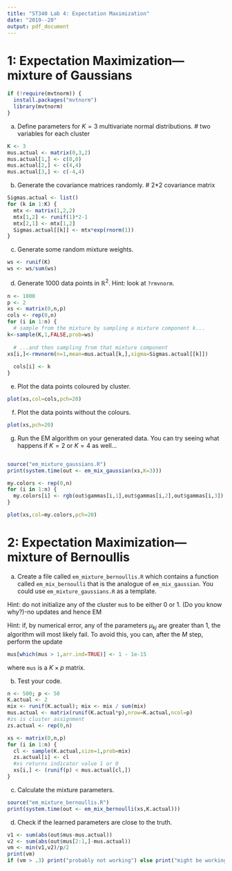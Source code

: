 ```yaml
---
title: "ST340 Lab 4: Expectation Maximization"
date: "2019--20"
output: pdf_document
---
```

# 1: Expectation Maximization---mixture of Gaussians

```r
if (!require(mvtnorm)) {
  install.packages("mvtnorm")
  library(mvtnorm)
}
```

(a) Define parameters for $K = 3$ multivariate normal distributions.
# two variables for each cluster
```r
K <- 3
mus.actual <- matrix(0,3,2)
mus.actual[1,] <- c(0,0)
mus.actual[2,] <- c(4,4)
mus.actual[3,] <- c(-4,4)
```

(b) Generate the covariance matrices randomly.
# 2*2 covariance matrix
```r
Sigmas.actual <- list()
for (k in 1:K) {
  mtx <- matrix(1,2,2)
  mtx[1,2] <- runif(1)*2-1
  mtx[2,1] <- mtx[1,2]
  Sigmas.actual[[k]] <- mtx*exp(rnorm(1))
}
```

(c) Generate some random mixture weights.
```r
ws <- runif(K)
ws <- ws/sum(ws)
```

(d) Generate 1000 data points in $\mathbb{R}^2$. Hint: look at `?rmvnorm`.
```r
n <- 1000
p <- 2
xs <- matrix(0,n,p)
cols <- rep(0,n)
for (i in 1:n) {
  # sample from the mixture by sampling a mixture component k...
k<-sample(K,1,FALSE,prob=ws)  
  
  # ...and then sampling from that mixture component
xs[i,]<-rmvnorm(n=1,mean=mus.actual[k,],sigma=Sigmas.actual[[k]])
  
  cols[i] <- k
}
```

(e) Plot the data points coloured by cluster.
```r
plot(xs,col=cols,pch=20)
```

(f) Plot the data points without the colours.
```r
plot(xs,pch=20)
```

(g) Run the EM algorithm on your generated data. You can try seeing what happens if $K=2$ or $K=4$ as well$\dots$
```r

```

```r
source("em_mixture_gaussians.R")
print(system.time(out <- em_mix_gaussian(xs,K=3)))

my.colors <- rep(0,n)
for (i in 1:n) {
  my.colors[i] <- rgb(out$gammas[i,1],out$gammas[i,2],out$gammas[i,3])
}

plot(xs,col=my.colors,pch=20)
```

# 2: Expectation Maximization---mixture of Bernoullis

(a) Create a file called `em_mixture_bernoullis.R` which contains a function called `em_mix_bernoulli` that is the analogue of `em_mix_gaussian`. You could use `em_mixture_gaussians.R` as a template.

Hint: do not initialize any of the cluster `mu`s to be either 0 or 1. (Do you know why?)-no updates and hence EM

Hint: if, by numerical error, any of the parameters $\mu_{kj}$ are greater than 1, the algorithm will most likely fail. To avoid this, you can, after the $M$ step, perform the update
```r
mus[which(mus > 1,arr.ind=TRUE)] <- 1 - 1e-15
```
where `mus` is a $K \times p$ matrix.

(b) Test your code.
```r
n <- 500; p <- 50
K.actual <- 2
mix <- runif(K.actual); mix <- mix / sum(mix)
mus.actual <- matrix(runif(K.actual*p),nrow=K.actual,ncol=p)
#zs is cluster assignment
zs.actual <- rep(0,n)

xs <- matrix(0,n,p)
for (i in 1:n) {
  cl <- sample(K.actual,size=1,prob=mix)
  zs.actual[i] <- cl
  #xs returns indicator value 1 or 0
  xs[i,] <- (runif(p) < mus.actual[cl,])
}
```

(c) Calculate the mixture parameters.
```r
source("em_mixture_bernoullis.R")
print(system.time(out <- em_mix_bernoulli(xs,K.actual)))
```

(d) Check if the learned parameters are close to the truth.
```r
v1 <- sum(abs(out$mus-mus.actual))
v2 <- sum(abs(out$mus[2:1,]-mus.actual))
vm <- min(v1,v2)/p/2
print(vm)
if (vm > .3) print("probably not working") else print("might be working")
```